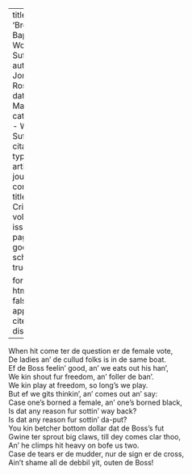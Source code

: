 
---
title: 'Brother Baptis'' on Woman Suffrage'
author: Jonas, Rosalie
date: Mar. 1912
categories: 
  - Woman Suffrage
citation: 
  type: article-journal
  container-title: The Crisis
  volume: 4
  issue: 5
  page: 247
google-scholar: true

format:
  html:
    toc: false
    appendix-cite-as: display
---


When hit come ter de question er de female vote,       
De ladies an' de cullud folks is in de same boat.      
Ef de Boss feelin' good, an' we eats out his han',      
We kin shout fur freedom, an' foller de ban'.      
We kin play at freedom, so long's we play.      
But ef we gits thinkin', an' comes out an' say:      
Case one's borned a female, an' one's borned black,      
Is dat any reason fur sottin' way back?      
Is dat any reason fur sottin' da-put?      
You kin betcher bottom dollar dat de Boss's fut      
Gwine ter sprout big claws, till dey comes clar thoo,      
An' he climps hit heavy on bofe us two.      
Case de tears er de mudder, nur de sign er de cross,      
Ain't shame all de debbil yit, outen de Boss!      


